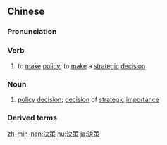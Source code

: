 {{also|决策}}
==Chinese==
{{zh-forms|s=决策}}

===Pronunciation===
{{zh-pron
|m=juécè
|c=kyut3 caak3
|mn=koat-chhek
|ma=Zh-juécè.ogg
|cat=v,n
}}

===Verb===
{{zh-verb}}

# to [[make]] [[policy]]; to [[make]] a [[strategic]] [[decision]]

===Noun===
{{zh-noun}}

# [[policy]] [[decision]]; [[decision]] of [[strategic]] [[importance]]

===Derived terms===
{{zh-der|決策人|決策者}}

{{zh-cat|Advanced}}

[[zh-min-nan:決策]]
[[hu:決策]]
[[ja:決策]]